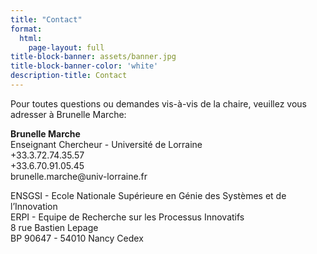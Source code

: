 ```yaml
---
title: "Contact"
format: 
  html:
    page-layout: full
title-block-banner: assets/banner.jpg
title-block-banner-color: 'white'
description-title: Contact
---
```


Pour toutes questions ou demandes vis-à-vis de la chaire, veuillez vous adresser à Brunelle Marche:

**Brunelle Marche** <br>
Enseignant Chercheur - Université de Lorraine <br>
+33.3.72.74.35.57 <br>
+33.6.70.91.05.45 <br>
brunelle.marche@univ-lorraine.fr <br>

ENSGSI - Ecole Nationale Supérieure en Génie des Systèmes et de l’Innovation <br>
ERPI - Equipe de Recherche sur les Processus Innovatifs <br>
8 rue Bastien Lepage <br>
BP 90647 - 54010 Nancy Cedex <br>